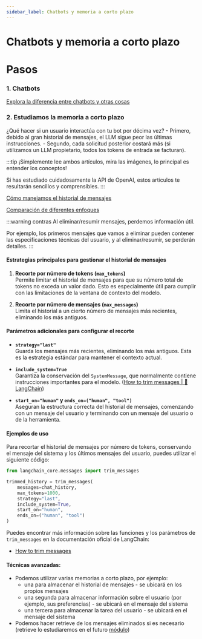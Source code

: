 ```yaml
---
sidebar_label: Chatbots y memoria a corto plazo
---
```


# Chatbots y memoria a corto plazo

# Pasos

### 1. Chatbots

[Explora la diferencia entre chatbots y otras cosas](https://excalidraw.com/#json=zjh38Ls_XMRTsUO60aur5,2ieU4682rDovB05fL_KgOw)

### 2. Estudiamos la memoria a corto plazo

¿Qué hacer si un usuario interactúa con tu bot por décima vez?
    - Primero, debido al gran historial de mensajes, el LLM sigue peor las últimas instrucciones.
    - Segundo, cada solicitud posterior costará más (si utilizamos un LLM propietario, todos los tokens de entrada se facturan).

:::tip
¡Simplemente lee ambos artículos, mira las imágenes, lo principal es entender los conceptos!

Si has estudiado cuidadosamente la API de OpenAI, estos artículos te resultarán sencillos y comprensibles.
:::

[Cómo manejamos el historial de mensajes](https://langchain-ai.github.io/langgraph/concepts/memory/#summarizing-past-conversations)

[Comparación de diferentes enfoques](https://www.pinecone.io/learn/series/langchain/langchain-expression-language/)

:::warning contras
Al eliminar/resumir mensajes, perdemos información útil.

Por ejemplo, los primeros mensajes que vamos a eliminar pueden contener las especificaciones técnicas del usuario, y al eliminar/resumir, se perderán detalles.
:::

#### Estrategias principales para gestionar el historial de mensajes

1. **Recorte por número de tokens (`max_tokens`)**  
   Permite limitar el historial de mensajes para que su número total de tokens no exceda un valor dado. Esto es especialmente útil para cumplir con las limitaciones de la ventana de contexto del modelo.

2. **Recorte por número de mensajes (`max_messages`)**  
   Limita el historial a un cierto número de mensajes más recientes, eliminando los más antiguos.

#### Parámetros adicionales para configurar el recorte

- **`strategy="last"`**  
  Guarda los mensajes más recientes, eliminando los más antiguos. Esta es la estrategia estándar para mantener el contexto actual.

- **`include_system=True`**  
  Garantiza la conservación del `SystemMessage`, que normalmente contiene instrucciones importantes para el modelo. ([How to trim messages | 🦜️ LangChain](https://python.langchain.com/docs/how_to/trim_messages/?utm_source=chatgpt.com))

- **`start_on="human"` y `ends_on=("human", "tool")`**  
  Aseguran la estructura correcta del historial de mensajes, comenzando con un mensaje del usuario y terminando con un mensaje del usuario o de la herramienta.

#### Ejemplos de uso

Para recortar el historial de mensajes por número de tokens, conservando el mensaje del sistema y los últimos mensajes del usuario, puedes utilizar el siguiente código:

```python
from langchain_core.messages import trim_messages

trimmed_history = trim_messages(
    messages=chat_history,
    max_tokens=1000,
    strategy="last",
    include_system=True,
    start_on="human",
    ends_on=("human", "tool")
)
```

Puedes encontrar más información sobre las funciones y los parámetros de `trim_messages` en la documentación oficial de LangChain:

- [How to trim messages](https://python.langchain.com/docs/how_to/trim_messages/)

#### Técnicas avanzadas:

- Podemos utilizar varias memorias a corto plazo, por ejemplo:
    - una para almacenar el historial de mensajes - se ubicará en los propios mensajes
    - una segunda para almacenar información sobre el usuario (por ejemplo, sus preferencias) - se ubicará en el mensaje del sistema
    - una tercera para almacenar la tarea del usuario - se ubicará en el mensaje del sistema
- Podemos hacer retrieve de los mensajes eliminados si es necesario (retrieve lo estudiaremos en el futuro [módulo](./rag/index))

